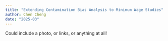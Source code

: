 ```yaml
---
title: "Extending Contamination Bias Analysis to Minimum Wage Studies"
author: Chen Cheng
date: "2025-03" 
---
```



Could include a photo, or links, or anything at all!